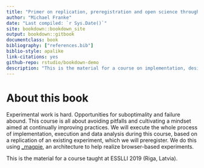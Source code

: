 ```yaml
--- 
title: "Primer on replication, preregistration and open science through browser-based experiments in _magpie"
author: "Michael Franke"
date: "Last compiled: `r Sys.Date()`"
site: bookdown::bookdown_site
output: bookdown::gitbook
documentclass: book
bibliography: ["references.bib"]
biblio-style: apalike
link-citations: yes
github-repo: rstudio/bookdown-demo
description: "This is the material for a course on implementation, design and deployment of browser-based experiments using _magpie, as part of ESSLLI 2019 (Riga, Latvia)."
---
```


# About this book

Experimental work is hard. Opportunities for suboptimality and failure abound. This course is all about avoiding pitfalls and cultivating a mindset aimed at continually improving practices. We will execute the whole process of implementation, execution and data analysis during this course, based on a replication of an existing experiment, which we will preregister. We do this using [\_magpie](https://magpie-ea.github.io/magpie-site/index.html), an architecture to help realize browser-based experiments.

This is the material for a course taught at ESSLLI 2019 (Riga, Latvia).
